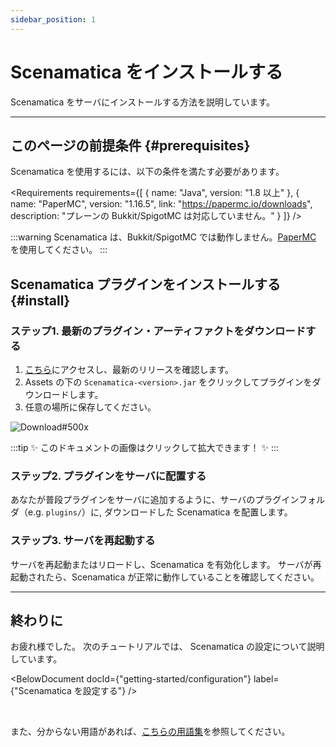 ```yaml
---
sidebar_position: 1
---
```



# Scenamatica をインストールする

Scenamatica をサーバにインストールする方法を説明しています。

---

## このページの前提条件 {#prerequisites}

Scenamatica を使用するには、以下の条件を満たす必要があります。

<Requirements requirements={[
    {
        name: "Java",
        version: "1.8 以上"
    },
    {
        name: "PaperMC",
        version: "1.16.5",
        link: "https://papermc.io/downloads",
        description: "プレーンの Bukkit/SpigotMC は対応していません。"
    }
]} />

:::warning
Scenamatica は、Bukkit/SpigotMC では動作しません。[PaperMC](https://papermc.io/) を使用してください。
:::

## Scenamatica プラグインをインストールする {#install}

### ステップ1. 最新のプラグイン・アーティファクトをダウンロードする

1. [こちら](https://github.com/TeamKUN/Scenamatica/releases)にアクセスし、最新のリリースを確認します。
2. Assets の下の `Scenamatica-<version>.jar` をクリックしてプラグインをダウンロードします。
3. 任意の場所に保存してください。

![Download#500x](images/installation/download.png)

:::tip
✨ このドキュメントの画像はクリックして拡大できます！ ✨
:::

### ステップ2. プラグインをサーバに配置する

あなたが普段プラグインをサーバに追加するように、サーバのプラグインフォルダ（e.g. `plugins/`）に, ダウンロードした Scenamatica を配置します。

### ステップ3. サーバを再起動する

サーバを再起動またはリロードし、Scenamatica を有効化します。
サーバが再起動されたら、Scenamatica が正常に動作していることを確認してください。

---

## 終わりに

お疲れ様でした。
次のチュートリアルでは、 Scenamatica の設定について説明しています。

<BelowDocument docId={"getting-started/configuration"}
               label={"Scenamatica を設定する"} />

<br />

また、分からない用語があれば、[こちらの用語集](/docs/expressions)を参照してください。

